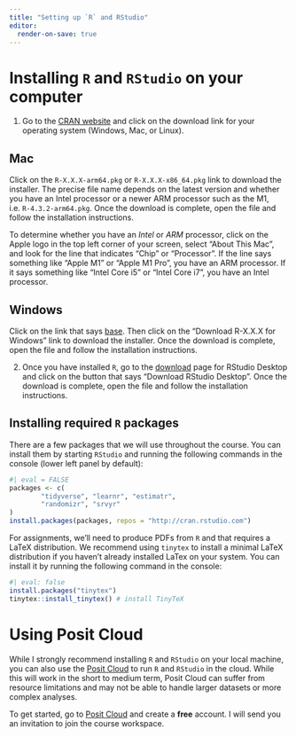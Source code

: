 ```yaml
---
title: "Setting up `R` and RStudio"
editor: 
  render-on-save: true
---
```


# Installing `R` and `RStudio` on your computer

1.  Go to the [CRAN website](https://cloud.r-project.org) and click on the download link for your operating system (Windows, Mac, or Linux).

::: panel-tabset
## Mac

Click on the `R-X.X.X-arm64.pkg` or `R-X.X.X-x86_64.pkg` link to download the installer. The precise file name depends on the latest version and whether you have an Intel processor or a newer ARM processor such as the M1, i.e. `R-4.3.2-arm64.pkg`. Once the download is complete, open the file and follow the installation instructions.

::: callout-tip
To determine whether you have an *Intel* or *ARM* processor, click on the Apple logo in the top left corner of your screen, select "About This Mac", and look for the line that indicates "Chip" or "Processor". If the line says something like "Apple M1" or "Apple M1 Pro", you have an ARM processor. If it says something like "Intel Core i5" or "Intel Core i7", you have an Intel processor.
:::

## Windows

Click on the link that says [base](https://cloud.r-project.org/bin/windows/base/). Then click on the "Download R-X.X.X for Windows" link to download the installer. Once the download is complete, open the file and follow the installation instructions.
:::

2.  Once you have installed `R`, go to the [download](https://posit.co/download/rstudio-desktop/) page for RStudio Desktop and click on the button that says "Download RStudio Desktop". Once the download is complete, open the file and follow the installation instructions.

## Installing required `R` packages

There are a few packages that we will use throughout the course. You can install them by starting `RStudio` and running the following commands in the console (lower left panel by default):

```r
#| eval = FALSE
packages <- c(
        "tidyverse", "learnr", "estimatr",
        "randomizr", "srvyr"
)
install.packages(packages, repos = "http://cran.rstudio.com")

```

For assignments, we'll need to produce PDFs from `R` and that requires a LaTeX distribution. We recommend using `tinytex` to install a minimal LaTeX distribution if you haven't already installed LaTex on your system. You can install it by running the following command in the console:

```r
#| eval: false
install.packages("tinytex")
tinytex::install_tinytex() # install TinyTeX
```

# Using Posit Cloud

While I strongly recommend installing `R` and `RStudio` on your local machine, you can also use the [Posit Cloud](https://cloud.posit.co) to run `R` and `RStudio` in the cloud. While this will work in the short to medium term, Posit Cloud can suffer from resource limitations and may not be able to handle larger datasets or more complex analyses.

To get started, go to [Posit Cloud](https://cloud.posit.co) and create a **free** account. I will send you an invitation to join the course workspace.
